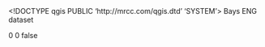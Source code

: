 <!DOCTYPE qgis PUBLIC 'http://mrcc.com/qgis.dtd' 'SYSTEM'>
<qgis version="3.20.3-Odense">
  <identifier>Bays</identifier>
  <parentidentifier></parentidentifier>
  <language>ENG</language>
  <type>dataset</type>
  <title>Bays</title>
  <abstract></abstract>
  <links/>
  <fees></fees>
  <encoding></encoding>
  <crs>
    <spatialrefsys>
      <wkt></wkt>
      <proj4></proj4>
      <srsid>0</srsid>
      <srid>0</srid>
      <authid></authid>
      <description></description>
      <projectionacronym></projectionacronym>
      <ellipsoidacronym></ellipsoidacronym>
      <geographicflag>false</geographicflag>
    </spatialrefsys>
  </crs>
  <extent/>
</qgis>
